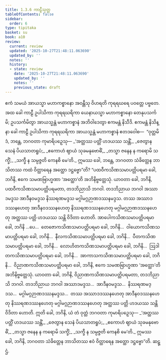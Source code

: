 ```yaml
---
title: 1.3.6 ကာဠီသုတ္တ
tableOfContents: false
sidebar:
  order: 6
type: tipitaka
basket: su
book: a10
review:
  current: review
  updated: '2025-10-27T21:48:11.063690'
  updated_by: ''
  notes: ''
  history:
  - state: review
    date: '2025-10-27T21:48:11.063690'
    updated_by: ''
    notes: ''
    previous_state: draft
---
```



<ReviewStatus review={frontmatter.review} showDetails={true} />

<HypothesisAnnotation frontmatter={frontmatter} />

<DynamicBreadcrumb />

<Division number="26" book="a10" e="ch" v="17" p="293">

<Paragraph number="187" book="a10">
ဧကံ သမယံ အာယသ္မာ မဟာကစ္စာနော အဝန္တီသု ဝိဟရတိ ကုရရဃရေ ပဝတ္တေ ပဗ္ဗတေ. အထ ခေါ ကာဠီ ဥပါသိကာ ကုရရဃရိကာ ယေနာယသ္မာ မဟာကစ္စာနော တေနုပသင်္ကမိ; ဥပသင်္ကမိတွာ အာယသ္မန္တံ မဟာကစ္စာနံ အဘိဝါဒေတွာ ဧကမန္တံ နိသီဒိ. ဧကမန္တံ နိသိန္နာ ခေါ ကာဠီ ဥပါသိကာ ကုရရဃရိကာ အာယသ္မန္တံ မဟာကစ္စာနံ ဧတဒဝေါစ—  “ဝုတ္တမိဒံ, ဘန္တေ, ဘဂဝတာ ကုမာရိပဉှေသု—
</Paragraph>

<Paragraph number="188" type="verses" book="a10">
_‘အတ္ထဿ ပတ္တိံ ဟဒယဿ သန္တိံ,_  
_ဇေတွာန သေနံ ပိယသာတရူပံ;_  
_ဧကောဟံ ဈာယံ သုခမနုဗောဓိံ,_  
_တသ္မာ ဇနေန န ကရောမိ သက္ခိံ;_  
_သက္ခီ န သမ္ပဇ္ဇတိ ကေနစိ မေ’တိ._  

</Paragraph>

<Paragraph number="189" book="a10">
ဣမဿ ခေါ, ဘန္တေ, ဘဂဝတာ သံခိတ္တေန ဘာသိတဿ ကထံ ဝိတ္ထာရေန အတ္ထော ဒဋ္ဌဗ္ဗော”တိ?
</Paragraph>

<Paragraph number="190" book="a10">
“ပထဝီကသိဏသမာပတ္တိပရမာ ခေါ, ဘဂိနိ, ဧကေ သမဏဗြာဟ္မဏာ ‘အတ္ထော’တိ အဘိနိဗ္ဗတ္တေသုံ. ယာဝတာ ခေါ, ဘဂိနိ, ပထဝီကသိဏသမာပတ္တိပရမတာ, တဒဘိညာသိ ဘဂဝါ. တဒဘိညာယ ဘဂဝါ အဿာဒမဒ္ဒသ အာဒီနဝမဒ္ဒသ နိဿရဏမဒ္ဒသ မဂ္ဂါမဂ္ဂဉာဏဒဿနမဒ္ဒသ. တဿ အဿာဒဒဿနဟေတု အာဒီနဝဒဿနဟေတု နိဿရဏဒဿနဟေတု မဂ္ဂါမဂ္ဂဉာဏဒဿနဟေတု အတ္ထဿ ပတ္တိ ဟဒယဿ သန္တိ ဝိဒိတာ ဟောတိ.
</Paragraph>

<Paragraph number="191" book="a10">
အာပေါကသိဏသမာပတ္တိပရမာ ခေါ, ဘဂိနိ …ပေ…  တေဇောကသိဏသမာပတ္တိပရမာ ခေါ, ဘဂိနိ…  ဝါယောကသိဏသမာပတ္တိပရမာ ခေါ, ဘဂိနိ…  နီလကသိဏသမာပတ္တိပရမာ ခေါ, ဘဂိနိ…  ပီတကသိဏသမာပတ္တိပရမာ ခေါ, ဘဂိနိ…  လောဟိတကသိဏသမာပတ္တိပရမာ ခေါ, ဘဂိနိ…  ဩဒါတကသိဏသမာပတ္တိပရမာ ခေါ, ဘဂိနိ…  အာကာသကသိဏသမာပတ္တိပရမာ ခေါ, ဘဂိနိ…  ဝိညာဏကသိဏသမာပတ္တိပရမာ ခေါ, ဘဂိနိ, ဧကေ သမဏဗြာဟ္မဏာ ‘အတ္ထော’တိ အဘိနိဗ္ဗတ္တေသုံ. ယာဝတာ ခေါ, ဘဂိနိ, ဝိညာဏကသိဏသမာပတ္တိပရမတာ, တဒဘိညာသိ ဘဂဝါ. တဒဘိညာယ ဘဂဝါ အဿာဒမဒ္ဒသ…  အာဒီနဝမဒ္ဒသ…  နိဿရဏမဒ္ဒသ…  မဂ္ဂါမဂ္ဂဉာဏဒဿနမဒ္ဒသ…  တဿ အဿာဒဒဿနဟေတု အာဒီနဝဒဿနဟေတု နိဿရဏဒဿနဟေတု မဂ္ဂါမဂ္ဂဉာဏဒဿနဟေတု အတ္ထဿ ပတ္တိ ဟဒယဿ သန္တိ ဝိဒိတာ ဟောတိ. ဣတိ ခေါ, ဘဂိနိ, ယံ တံ ဝုတ္တံ ဘဂဝတာ ကုမာရိပဉှေသု—
</Paragraph>

<Paragraph number="192" type="verses" book="a10">
_‘အတ္ထဿ ပတ္တိံ ဟဒယဿ သန္တိံ,_  
_ဇေတွာန သေနံ ပိယသာတရူပံ;_  
_ဧကောဟံ ဈာယံ သုခမနုဗောဓိံ,_  
_တသ္မာ ဇနေန န ကရောမိ သက္ခိံ;_  
_သက္ခီ န သမ္ပဇ္ဇတိ ကေနစိ မေ’တိ._  

</Paragraph>

<Paragraph number="193" book="a10">
ဣမဿ ခေါ, ဘဂိနိ, ဘဂဝတာ သံခိတ္တေန ဘာသိတဿ ဧဝံ ဝိတ္ထာရေန အတ္ထော ဒဋ္ဌဗ္ဗော”တိ.

</Paragraph>
</Division>

<Paragraph number="194" type="center" book="a10">
ဆဋ္ဌံ.
</Paragraph>